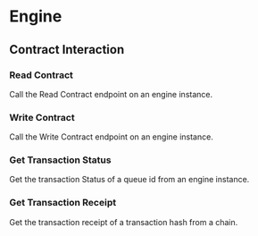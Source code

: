 

# Engine

## Contract Interaction

### Read Contract
Call the Read Contract endpoint on an engine instance.
<Blueprint code={readContractNode} className='w-full h-48' />

### Write Contract
Call the Write Contract endpoint on an engine instance.
<Blueprint code={writeContractNode} className='w-full h-64' />

### Get Transaction Status
Get the transaction Status of a queue id from an engine instance.
<Blueprint code={getTransactionStatusNode} className='w-full h-48' />

### Get Transaction Receipt
Get the transaction receipt of a transaction hash from a chain.
<Blueprint code={getTransactionReceiptNode} className='w-full h-48' />
